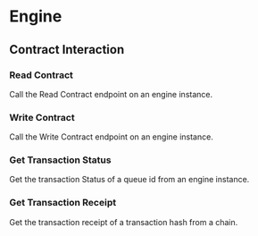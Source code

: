 

# Engine

## Contract Interaction

### Read Contract
Call the Read Contract endpoint on an engine instance.
<Blueprint code={readContractNode} className='w-full h-48' />

### Write Contract
Call the Write Contract endpoint on an engine instance.
<Blueprint code={writeContractNode} className='w-full h-64' />

### Get Transaction Status
Get the transaction Status of a queue id from an engine instance.
<Blueprint code={getTransactionStatusNode} className='w-full h-48' />

### Get Transaction Receipt
Get the transaction receipt of a transaction hash from a chain.
<Blueprint code={getTransactionReceiptNode} className='w-full h-48' />
